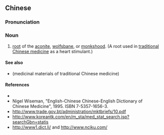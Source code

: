 {{also|川乌头}}
==Chinese==
{{zh-forms|s=川乌头|type=12}}

===Pronunciation===
{{zh-pron
|m=chuānwūtóu
|cat=n
}}

===Noun===
{{zh-noun}}

# [[root]] of the [[aconite]], [[wolfsbane]], or [[monkshood]]. (A root used in [[traditional Chinese medicine]] as a heart stimulant.)

====See also====
* {{l|zh|药材}} (medicinal materials of traditional Chinese medicine)

====References====
* {{pedialite|川乌头|lang=zh}}
* Nigel Wiseman, "English-Chinese Chinese-English Dictionary of Chinese Medicine", 1995. ISBN 7-5357-1656-3.
* http://www.trade.gov.bt/administration/mktbriefs/10.pdf
* http://www.koreantk.com/en/m_sta/med_stat_search.jsp?searchGbn=statis
* http://www1.dict.li/ and http://www.nciku.com/